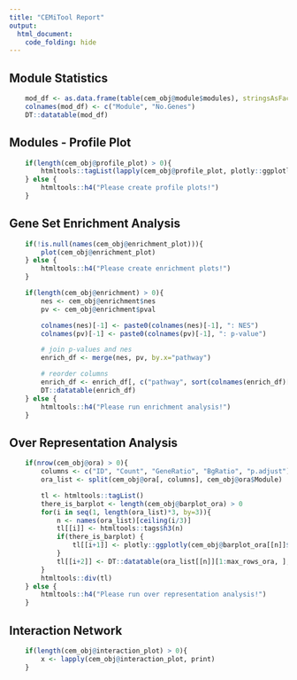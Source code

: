 ```yaml
---
title: "CEMiTool Report"
output:
  html_document:
    code_folding: hide
---
```


## Module Statistics ##
```r
    mod_df <- as.data.frame(table(cem_obj@module$modules), stringsAsFactors=FALSE)
    colnames(mod_df) <- c("Module", "No.Genes")
    DT::datatable(mod_df)
```

## Modules - Profile Plot
```r
    if(length(cem_obj@profile_plot) > 0){
        htmltools::tagList(lapply(cem_obj@profile_plot, plotly::ggplotly))
    } else {
        htmltools::h4("Please create profile plots!")
    }
```

## Gene Set Enrichment Analysis ## 
```r
    if(!is.null(names(cem_obj@enrichment_plot))){
        plot(cem_obj@enrichment_plot)
    } else {
        htmltools::h4("Please create enrichment plots!")
    }
```

```r
    if(length(cem_obj@enrichment) > 0){
        nes <- cem_obj@enrichment$nes
        pv <- cem_obj@enrichment$pval

        colnames(nes)[-1] <- paste0(colnames(nes)[-1], ": NES")
        colnames(pv)[-1] <- paste0(colnames(pv)[-1], ": p-value")

        # join p-values and nes
        enrich_df <- merge(nes, pv, by.x="pathway")

        # reorder columns
        enrich_df <- enrich_df[, c("pathway", sort(colnames(enrich_df)[-1]))]
        DT::datatable(enrich_df)
    } else {
        htmltools::h4("Please run enrichment analysis!")
    }

```

## Over Representation Analysis##
```r
    if(nrow(cem_obj@ora) > 0){
        columns <- c("ID", "Count", "GeneRatio", "BgRatio", "p.adjust")
        ora_list <- split(cem_obj@ora[, columns], cem_obj@ora$Module)

        tl <- htmltools::tagList()
        there_is_barplot <- length(cem_obj@barplot_ora) > 0
        for(i in seq(1, length(ora_list)*3, by=3)){
            n <- names(ora_list)[ceiling(i/3)]
            tl[[i]] <- htmltools::tags$h3(n)
            if(there_is_barplot) {
                tl[[i+1]] <- plotly::ggplotly(cem_obj@barplot_ora[[n]]$pl)
            }
            tl[[i+2]] <- DT::datatable(ora_list[[n]][1:max_rows_ora, ], options = list(pageLength=5))
        }
        htmltools::div(tl)
    } else {
        htmltools::h4("Please run over representation analysis!")
    }
```

## Interaction Network
```r
    if(length(cem_obj@interaction_plot) > 0){
        x <- lapply(cem_obj@interaction_plot, print)
    }
```
